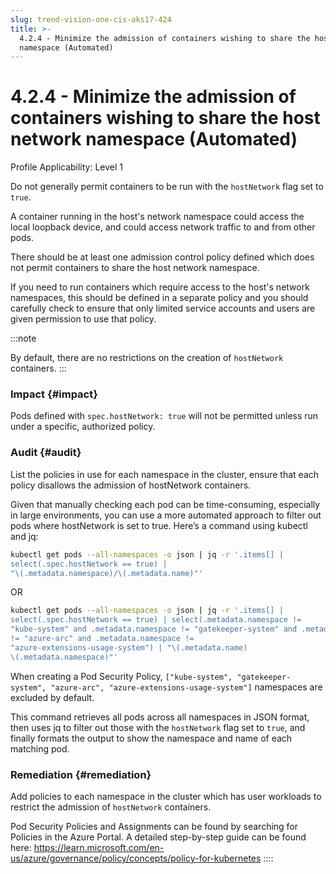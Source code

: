 ```yaml
---
slug: trend-vision-one-cis-aks17-424
title: >-
  4.2.4 - Minimize the admission of containers wishing to share the host network
  namespace (Automated)
---
```

# 4.2.4 - Minimize the admission of containers wishing to share the host network namespace (Automated)

Profile Applicability: Level 1

Do not generally permit containers to be run with the `hostNetwork` flag set to `true`.

A container running in the host's network namespace could access the local loopback device, and could access network traffic to and from other pods.

There should be at least one admission control policy defined which does not permit containers to share the host network namespace.

If you need to run containers which require access to the host's network namespaces, this should be defined in a separate policy and you should carefully check to ensure that only limited service accounts and users are given permission to use that policy.

:::note

By default, there are no restrictions on the creation of `hostNetwork` containers.
:::

### Impact {#impact}

Pods defined with `spec.hostNetwork: true` will not be permitted unless run under a specific, authorized policy.

### Audit {#audit}

List the policies in use for each namespace in the cluster, ensure that each policy disallows the admission of hostNetwork containers.

Given that manually checking each pod can be time-consuming, especially in large environments, you can use a more automated approach to filter out pods where hostNetwork is set to true. Here’s a command using kubectl and jq:

```bash
kubectl get pods --all-namespaces -o json | jq -r '.items[] |
select(.spec.hostNetwork == true) |
"\(.metadata.namespace)/\(.metadata.name)"'

```

OR

```bash
kubectl get pods --all-namespaces -o json | jq -r '.items[] |
select(.spec.hostNetwork == true) | select(.metadata.namespace !=
"kube-system" and .metadata.namespace != "gatekeeper-system" and .metadata.namespace
!= "azure-arc" and .metadata.namespace !=
"azure-extensions-usage-system") | "\(.metadata.name)
\(.metadata.namespace)"'
```

When creating a Pod Security Policy, `["kube-system", "gatekeeper-system", "azure-arc", "azure-extensions-usage-system"]` namespaces are excluded by default.

This command retrieves all pods across all namespaces in JSON format, then uses jq to filter out those with the `hostNetwork` flag set to `true`, and finally formats the output to show the namespace and name of each matching pod.

### Remediation {#remediation}

Add policies to each namespace in the cluster which has user workloads to restrict the admission of `hostNetwork` containers.

Pod Security Policies and Assignments can be found by searching for Policies in the Azure Portal. A detailed step-by-step guide can be found here: <https://learn.microsoft.com/en-us/azure/governance/policy/concepts/policy-for-kubernetes>
::::
